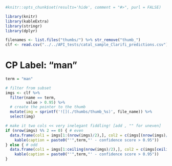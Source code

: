 ```r
#knitr::opts_chunk$set(results='hide', comment = "#>", purl = FALSE)

library(knitr)
library(kableExtra)
library(stringr)
library(dplyr)

filenames <- list.files("thumbs/") %>% str_remove("thumb_")
clf <- read.csv("../../API_tests/catal_sample_Clarifi_predictions.csv")
```

# CP Label: "man"

```r

term = "man"

# filter from subset 
imgs <- clf %>% 
  filter(name == term,
         value > 0.95) %>% 
  # create the pointer to the thumb
  mutate(img = sprintf('![](./thumbs/thumb_%s)', file_name)) %>% 
  select(img) 

# make it two cols << very inelegant fiddling! [add , "" for uneven]
if (nrow(imgs) %% 2 == 0) { # even
  data.frame(col1 = imgs[1:(nrow(imgs)/2),], col2 = c(imgs[(nrow(imgs)/2 + 1):nrow(imgs),])) %>% 
    kable(caption = paste0("'",term,"' - confidence score > 0.95"))
} else { # odd
  data.frame(col1 = imgs[1:ceiling(nrow(imgs)/2),], col2 = c(imgs[ceiling(nrow(imgs)/2) + 1 :nrow(imgs),], "")) %>% 
    kable(caption = paste0("'",term,"' - confidence score > 0.95"))
}

```
  

